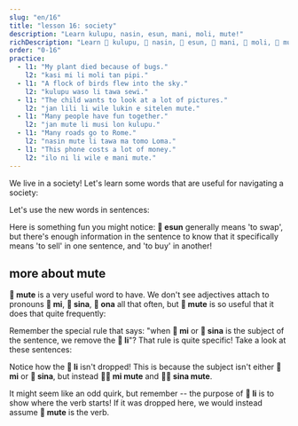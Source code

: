 ```yaml
---
slug: "en/16"
title: "lesson 16: society"
description: "Learn kulupu, nasin, esun, mani, moli, mute!"
richDescription: "Learn 󱤟 kulupu, 󱤿 nasin, 󱤋 esun, 󱤲 mani, 󱤷 moli, 󱤼 mute!"
order: "0-16"
practice:
  - l1: "My plant died because of bugs."
    l2: "kasi mi li moli tan pipi."
  - l1: "A flock of birds flew into the sky."
    l2: "kulupu waso li tawa sewi."
  - l1: "The child wants to look at a lot of pictures."
    l2: "jan lili li wile lukin e sitelen mute."
  - l1: "Many people have fun together."
    l2: "jan mute li musi lon kulupu."
  - l1: "Many roads go to Rome."
    l2: "nasin mute li tawa ma tomo Loma."
  - l1: "This phone costs a lot of money."
    l2: "ilo ni li wile e mani mute."
---
```



We live in a society! Let's learn some words that are useful for navigating a society:

<List>
  <Word sl="kulupu" m="community, team, group" />
  <Word sl="nasin" m="way, method, tradition, path" />
  <Word sl="esun" m="to swap, to trade; market, shop" />
  <Word sl="mani" m="money, valuable thing" />
  <Word sl="moli" m="dead; to kill" />
  <Word sl="mute" m="many, very" />
</List>

Let's use the new words in sentences:

<List>
  <Sentence sl="nasin mute li lon." m="There are many traditions." />
  <Sentence sl="jan li pali lon kulupu." m="People work in teams." />
  <Sentence sl="len pona li wile e mani mute." m="Good clothes require a lot of money." />
  <Sentence sl="jan mute li moli tan utala suli." m="Many people died because of the war."/>
  <Sentence sl="mi wile esun e soweli mi." m="I would like to sell my cow." />
  <Sentence sl="mi wile ala esun e soweli sina." m="I don't want to buy your cow." />
</List>

Here is something fun you might notice: **󱤋 esun** generally means 'to swap', but there's enough information in the sentence to know that it specifically means 'to sell' in one sentence, and 'to buy' in another!

## more about mute

**󱤼 mute** is a very useful word to have. We don't see adjectives attach to pronouns **󱤴 mi**, **󱥞 sina**, **󱥆 ona** all that often, but **󱤼 mute** is so useful that it does that quite frequently:

<List>
  <Word sl="mi mute" m="we, many of us" />
  <Sentence sl="kulupu pali li jo e mi mute." m="The trade union includes a lot of us." />
  <Word sl="sina mute" m="you lot, you guys, y'all" />
  <Sentence sl="ona li ken sitelen e sina mute." m="They can take a picture of you guys." />
</List>

Remember the special rule that says: "when **󱤴 mi** or **󱥞 sina** is the subject of the sentence, we remove the **󱤧 li**"? That rule is quite specific! Take a look at these sentences:

<List>
  <Sentence sl="mi mute li kalama musi." m="We perform music together." />
  <Sentence sl="sina mute li sona e ni." m="Many of you know this." />
</List>

Notice how the **󱤧 li** isn't dropped! This is because the subject isn't either **󱤴 mi** or **󱥞 sina**, but instead **󱤴󱤼 mi mute** and **󱥞󱤼 sina mute**.

It might seem like an odd quirk, but remember -- the purpose of **󱤧 li** is to show where the verb starts! If it was dropped here, we would instead assume **󱤼 mute** is the verb.

<Practice exercises={frontmatter.practice} client:only="react" />

